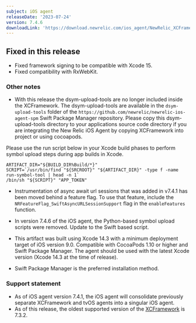 ```yaml
---
subject: iOS agent
releaseDate: '2023-07-24'
version: 7.4.6
downloadLink: 'https://download.newrelic.com/ios_agent/NewRelic_XCFramework_Agent_7.4.6.zip'
---
```


## Fixed in this release

* Fixed framework signing to be compatible with Xcode 15.
* Fixed compatibility with RxWebKit.

### Other notes

* With this release the dsym-upload-tools are no longer included inside the XCFramework. The dsym-upload-tools are available in the `dsym-upload-tools` folder of the `https://github.com/newrelic/newrelic-ios-agent-spm` Swift Package Manager repository. Please copy this dsym-upload-tools directory to your applications source code directory if you are integrating the New Relic iOS Agent by copying XCFramework into project or using cocoapods.

Please use the run script below in your Xcode build phases to perform symbol upload steps during app builds in Xcode.

```
ARTIFACT_DIR="${BUILD_DIR%Build/*}"
SCRIPT=`/usr/bin/find "${SRCROOT}" "${ARTIFACT_DIR}" -type f -name run-symbol-tool | head -n 1`
/bin/sh "${SCRIPT}" "APP_TOKEN"
```

* Instrumentation of async await url sessions that was added in v7.4.1 has been moved behind a feature flag. To use that feature, include the `NRFeatureFlag_SwiftAsyncURLSessionSupport` flag in the `enableFeatures` function.

* In  version 7.4.6 of the iOS agent, the Python-based symbol upload scripts were removed. Update to the Swift based script.

* This artifact was built using Xcode 14.3 with a minimum deployment target of iOS version 9.0. Compatible with CocoaPods 1.10 or higher and Swift Package Manager. The agent should be used with the latest Xcode version (Xcode 14.3 at the time of release).

* Swift Package Manager is the preferred installation method.

### Support statement

* As of iOS agent version 7.4.1, the iOS agent will consolidate previously separate XCFramework and tvOS agents into a singular iOS agent.
* As of this release, the oldest supported version of the [XCFramework](/docs/release-notes/mobile-release-notes/xcframework-release-notes/xcframework-agent-732) is 7.3.2.
